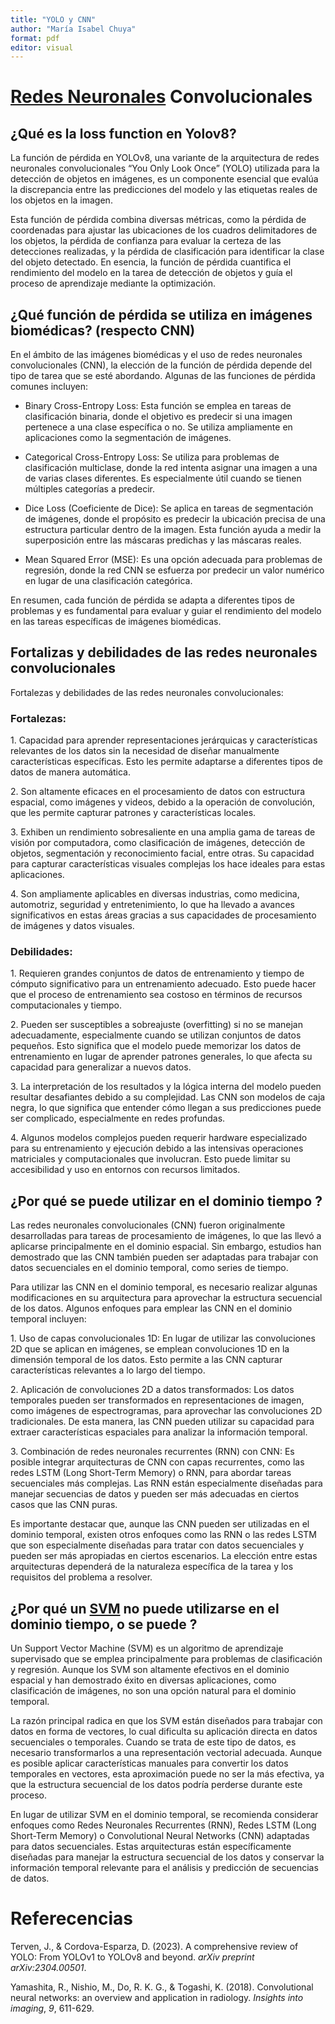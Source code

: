 ```yaml
---
title: "YOLO y CNN"
author: "María Isabel Chuya"
format: pdf
editor: visual
---
```


# [Redes Neuronales](https://avac.ups.edu.ec/presencial62/mod/assign/view.php?id=118502 "Redes neuronales") Convolucionales

## ¿Qué es la loss function en Yolov8?

La función de pérdida en YOLOv8, una variante de la arquitectura de redes neuronales convolucionales "You Only Look Once" (YOLO) utilizada para la detección de objetos en imágenes, es un componente esencial que evalúa la discrepancia entre las predicciones del modelo y las etiquetas reales de los objetos en la imagen.

Esta función de pérdida combina diversas métricas, como la pérdida de coordenadas para ajustar las ubicaciones de los cuadros delimitadores de los objetos, la pérdida de confianza para evaluar la certeza de las detecciones realizadas, y la pérdida de clasificación para identificar la clase del objeto detectado. En esencia, la función de pérdida cuantifica el rendimiento del modelo en la tarea de detección de objetos y guía el proceso de aprendizaje mediante la optimización.

## ¿Qué función de pérdida se utiliza en imágenes biomédicas? (respecto CNN)

En el ámbito de las imágenes biomédicas y el uso de redes neuronales convolucionales (CNN), la elección de la función de pérdida depende del tipo de tarea que se esté abordando. Algunas de las funciones de pérdida comunes incluyen:

-   Binary Cross-Entropy Loss: Esta función se emplea en tareas de clasificación binaria, donde el objetivo es predecir si una imagen pertenece a una clase específica o no. Se utiliza ampliamente en aplicaciones como la segmentación de imágenes.

-   Categorical Cross-Entropy Loss: Se utiliza para problemas de clasificación multiclase, donde la red intenta asignar una imagen a una de varias clases diferentes. Es especialmente útil cuando se tienen múltiples categorías a predecir.

-   Dice Loss (Coeficiente de Dice): Se aplica en tareas de segmentación de imágenes, donde el propósito es predecir la ubicación precisa de una estructura particular dentro de la imagen. Esta función ayuda a medir la superposición entre las máscaras predichas y las máscaras reales.

-   Mean Squared Error (MSE): Es una opción adecuada para problemas de regresión, donde la red CNN se esfuerza por predecir un valor numérico en lugar de una clasificación categórica.

En resumen, cada función de pérdida se adapta a diferentes tipos de problemas y es fundamental para evaluar y guiar el rendimiento del modelo en las tareas específicas de imágenes biomédicas.

## Fortalizas y debilidades de las redes neuronales convolucionales

Fortalezas y debilidades de las redes neuronales convolucionales:

### Fortalezas:

1\. Capacidad para aprender representaciones jerárquicas y características relevantes de los datos sin la necesidad de diseñar manualmente características específicas. Esto les permite adaptarse a diferentes tipos de datos de manera automática.

2\. Son altamente eficaces en el procesamiento de datos con estructura espacial, como imágenes y videos, debido a la operación de convolución, que les permite capturar patrones y características locales.

3\. Exhiben un rendimiento sobresaliente en una amplia gama de tareas de visión por computadora, como clasificación de imágenes, detección de objetos, segmentación y reconocimiento facial, entre otras. Su capacidad para capturar características visuales complejas los hace ideales para estas aplicaciones.

4\. Son ampliamente aplicables en diversas industrias, como medicina, automotriz, seguridad y entretenimiento, lo que ha llevado a avances significativos en estas áreas gracias a sus capacidades de procesamiento de imágenes y datos visuales.

### Debilidades:

1\. Requieren grandes conjuntos de datos de entrenamiento y tiempo de cómputo significativo para un entrenamiento adecuado. Esto puede hacer que el proceso de entrenamiento sea costoso en términos de recursos computacionales y tiempo.

2\. Pueden ser susceptibles a sobreajuste (overfitting) si no se manejan adecuadamente, especialmente cuando se utilizan conjuntos de datos pequeños. Esto significa que el modelo puede memorizar los datos de entrenamiento en lugar de aprender patrones generales, lo que afecta su capacidad para generalizar a nuevos datos.

3\. La interpretación de los resultados y la lógica interna del modelo pueden resultar desafiantes debido a su complejidad. Las CNN son modelos de caja negra, lo que significa que entender cómo llegan a sus predicciones puede ser complicado, especialmente en redes profundas.

4\. Algunos modelos complejos pueden requerir hardware especializado para su entrenamiento y ejecución debido a las intensivas operaciones matriciales y computacionales que involucran. Esto puede limitar su accesibilidad y uso en entornos con recursos limitados.

## ¿Por qué se puede utilizar en el dominio tiempo ?

Las redes neuronales convolucionales (CNN) fueron originalmente desarrolladas para tareas de procesamiento de imágenes, lo que las llevó a aplicarse principalmente en el dominio espacial. Sin embargo, estudios han demostrado que las CNN también pueden ser adaptadas para trabajar con datos secuenciales en el dominio temporal, como series de tiempo.

Para utilizar las CNN en el dominio temporal, es necesario realizar algunas modificaciones en su arquitectura para aprovechar la estructura secuencial de los datos. Algunos enfoques para emplear las CNN en el dominio temporal incluyen:

1\. Uso de capas convolucionales 1D: En lugar de utilizar las convoluciones 2D que se aplican en imágenes, se emplean convoluciones 1D en la dimensión temporal de los datos. Esto permite a las CNN capturar características relevantes a lo largo del tiempo.

2\. Aplicación de convoluciones 2D a datos transformados: Los datos temporales pueden ser transformados en representaciones de imagen, como imágenes de espectrogramas, para aprovechar las convoluciones 2D tradicionales. De esta manera, las CNN pueden utilizar su capacidad para extraer características espaciales para analizar la información temporal.

3\. Combinación de redes neuronales recurrentes (RNN) con CNN: Es posible integrar arquitecturas de CNN con capas recurrentes, como las redes LSTM (Long Short-Term Memory) o RNN, para abordar tareas secuenciales más complejas. Las RNN están especialmente diseñadas para manejar secuencias de datos y pueden ser más adecuadas en ciertos casos que las CNN puras.

Es importante destacar que, aunque las CNN pueden ser utilizadas en el dominio temporal, existen otros enfoques como las RNN o las redes LSTM que son especialmente diseñadas para tratar con datos secuenciales y pueden ser más apropiadas en ciertos escenarios. La elección entre estas arquitecturas dependerá de la naturaleza específica de la tarea y los requisitos del problema a resolver.

## ¿Por qué un [SVM](https://avac.ups.edu.ec/presencial62/mod/assign/view.php?id=106360 "SVM") no puede utilizarse en el dominio tiempo, o se puede ?

Un Support Vector Machine (SVM) es un algoritmo de aprendizaje supervisado que se emplea principalmente para problemas de clasificación y regresión. Aunque los SVM son altamente efectivos en el dominio espacial y han demostrado éxito en diversas aplicaciones, como clasificación de imágenes, no son una opción natural para el dominio temporal.

La razón principal radica en que los SVM están diseñados para trabajar con datos en forma de vectores, lo cual dificulta su aplicación directa en datos secuenciales o temporales. Cuando se trata de este tipo de datos, es necesario transformarlos a una representación vectorial adecuada. Aunque es posible aplicar características manuales para convertir los datos temporales en vectores, esta aproximación puede no ser la más efectiva, ya que la estructura secuencial de los datos podría perderse durante este proceso.

En lugar de utilizar SVM en el dominio temporal, se recomienda considerar enfoques como Redes Neuronales Recurrentes (RNN), Redes LSTM (Long Short-Term Memory) o Convolutional Neural Networks (CNN) adaptadas para datos secuenciales. Estas arquitecturas están específicamente diseñadas para manejar la estructura secuencial de los datos y conservar la información temporal relevante para el análisis y predicción de secuencias de datos.

# Referecencias 

Terven, J., & Cordova-Esparza, D. (2023). A comprehensive review of YOLO: From YOLOv1 to YOLOv8 and beyond. *arXiv preprint arXiv:2304.00501*.

Yamashita, R., Nishio, M., Do, R. K. G., & Togashi, K. (2018). Convolutional neural networks: an overview and application in radiology. *Insights into imaging*, *9*, 611-629.
